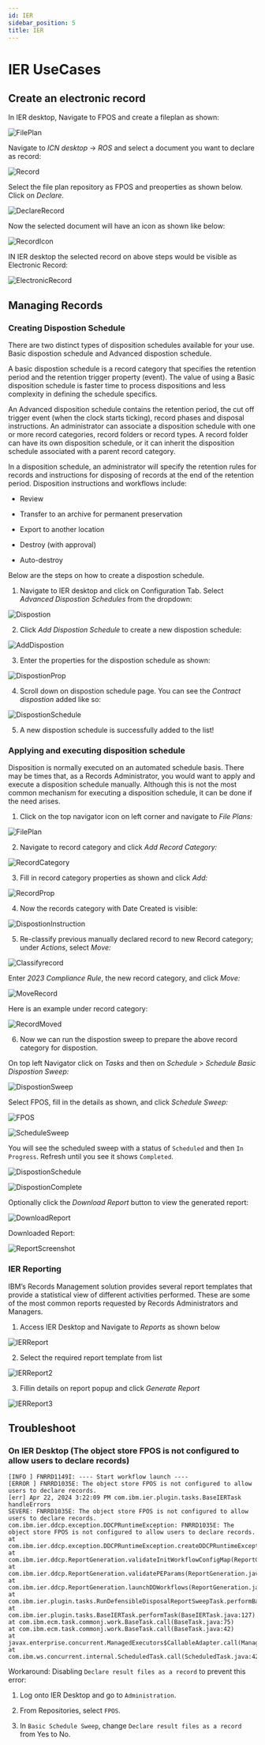 ```yaml
---
id: IER
sidebar_position: 5
title: IER
---
```


# IER UseCases

## Create an electronic record 

In IER desktop, Navigate to FPOS and create a fileplan as shown:

![FilePlan](https://github.com/ibm-client-engineering/solution-filenet-aws/assets/136734452/cca92475-17d7-4ba7-8cfe-b097fcd75200)

Navigate to _ICN desktop_ -> _ROS_ and select a document you want to declare as record:

![Record](https://github.com/ibm-client-engineering/solution-filenet-aws/assets/136734452/932ff6cd-5b60-4c83-8002-b6e188af883e)


Select the file plan repository as FPOS and preoperties as shown below. Click on _Declare_.

![DeclareRecord](https://github.com/ibm-client-engineering/solution-filenet-aws/assets/136734452/15cdb8c6-365e-4ac8-93e1-c9990820aa31)

Now the selected document will have an icon as shown like below:

![RecordIcon](https://github.com/ibm-client-engineering/solution-filenet-aws/assets/136734452/d6fcf4d7-fc75-4010-8f4f-74cf4961ac52)

IN IER desktop the selected record on above steps would be visible as Electronic Record:

![ElectronicRecord](https://github.com/ibm-client-engineering/solution-filenet-aws/assets/136734452/a0878e07-5298-41b4-9cce-17451a8ab46c)





## Managing Records


### Creating Dispostion Schedule

There are two distinct types of disposition schedules available for your use. Basic dispostion schedule and Advanced dispostion schedule.

A basic dispostion schedule is a record category that specifies the retention period and the retention trigger property (event).
The value of using a Basic disposition schedule is faster time to process dispositions and less complexity in defining the schedule specifics.


An Advanced disposition schedule contains the retention period, the cut off trigger event (when the clock starts ticking), record phases and disposal instructions.
An administrator can associate a disposition schedule with one or more record categories, record folders or record types.
A record folder can have its own disposition schedule, or it can inherit the disposition schedule associated with a parent record category.


In a disposition schedule, an administrator will specify the retention rules for records and instructions for disposing of records at the end of the retention period.
Disposition instructions and workflows include:

- Review

- Transfer to an archive for permanent preservation

- Export to another location

- Destroy (with approval)

- Auto-destroy

Below are the steps on how to create a dispostion schedule.

1. Navigate to IER desktop and click on Configuration Tab. Select _Advanced Dispostion Schedules_ from the dropdown:


![Dispostion](https://github.com/ibm-client-engineering/solution-filenet-aws/assets/136734452/39827486-20a0-4584-a0ce-5eef86065f83)


2. Click _Add Dispostion Schedule_ to create a new dispostion schedule:


![AddDispostion](https://github.com/ibm-client-engineering/solution-filenet-aws/assets/136734452/d89728ab-3e1e-40be-9e62-6b89d06bd33c)


3. Enter the properties for the dispostion schedule as shown:


![DispostionProp](https://github.com/ibm-client-engineering/solution-filenet-aws/assets/136734452/59b49906-74de-4d6e-8262-a2913bc0033f)


4. Scroll down on dispostion schedule page. You can see the _Contract dispostion_ added like so:


![DispostionSchedule](https://github.com/ibm-client-engineering/solution-filenet-aws/assets/136734452/a7cdeb64-4e1a-4ff3-abf6-20a621b3fc22)

5. A new dispostion schedule is successfully added to the list!



### Applying and executing disposition schedule

Disposition is normally executed on an automated schedule basis. There may be times that, as a Records Administrator, you would want to apply and execute a disposition schedule manually.
Although this is not the most common mechanism for executing a disposition schedule, it can be done if the need arises. 

1. Click on the top navigator icon on left corner and navigate to _File Plans:_


![FilePlan](https://github.com/ibm-client-engineering/solution-filenet-aws/assets/136734452/d20f11e4-66cf-4811-8e88-78f189dab931)


2. Navigate to record category and click _Add Record Category:_

![RecordCategory](https://github.com/ibm-client-engineering/solution-filenet-aws/assets/136734452/77320014-36ea-4fa3-a051-d853fdc12e43)


3. Fill in record category properties as shown and click _Add:_

![RecordProp](https://github.com/ibm-client-engineering/solution-filenet-aws/assets/136734452/691b190a-7a61-4adf-abdf-73aff3ba10b4)


4. Now the records category with Date Created is visible:

![DispostionInstruction](https://github.com/ibm-client-engineering/solution-filenet-aws/assets/136734452/79cc265e-25b7-4be9-afd2-571eeb7aff85)

5. Re-classify previous manually declared record to new Record category; under _Actions_, select _Move:_

![Classifyrecord](https://github.com/ibm-client-engineering/solution-filenet-aws/assets/136734452/14e93a1b-a4bf-4f46-93aa-0055b36700ff)

Enter _2023 Compliance Rule_, the new record category, and click _Move:_

![MoveRecord](https://github.com/ibm-client-engineering/solution-filenet-aws/assets/136734452/d61b1f41-946f-4315-ba19-1fd8a3e69e86)

Here is an example under record category:

![RecordMoved](https://github.com/ibm-client-engineering/solution-filenet-aws/assets/136734452/26e81b8c-e718-41f9-9e7d-6c6eb1e6a381)


6. Now we can run the dispostion sweep to prepare the above record category for dispostion. 

On top left Navigator click on _Tasks_ and then on _Schedule_ > _Schedule Basic Dispostion Sweep:_


![DispostionSweep](https://github.com/ibm-client-engineering/solution-filenet-aws/assets/136734452/9bb0887a-292e-4aa3-a16f-1612f3812b67)


Select FPOS, fill in the details as shown, and click _Schedule Sweep:_


![FPOS](https://github.com/ibm-client-engineering/solution-filenet-aws/assets/136734452/4e3ff62b-08a5-40da-98a8-18f727e19ac0)


![ScheduleSweep](https://github.com/ibm-client-engineering/solution-filenet-aws/assets/136734452/cd7c19e6-7fa3-4200-955f-71bd6ace6e0e)

You will see the scheduled sweep with a status of `Scheduled` and then `In Progress`. Refresh until you see it shows `Completed`.


![DispostionSchedule](https://github.com/ibm-client-engineering/solution-filenet-aws/assets/136734452/98bf60c6-1af1-4fa5-b29b-eb8e910d68d9)

![DispostionComplete](https://github.com/ibm-client-engineering/solution-filenet-aws/assets/136734452/7164acd1-a15e-4a6d-aa8a-029794c64bda)

Optionally click the _Download Report_ button to view the generated report:

![DownloadReport](https://github.com/ibm-client-engineering/solution-filenet-aws/assets/136734452/883929f9-ca61-4028-aab9-9138ddc8cb25)

Downloaded Report:

![ReportScreenshot](https://github.com/ibm-client-engineering/solution-filenet-aws/assets/136734452/b3566ee3-83ad-4092-a4c1-ee84e20edecf)


### IER Reporting


IBM’s Records Management solution provides several report templates that provide a statistical view of different activities performed. 
These are some of the most common reports requested by Records Administrators and Managers.

1. Access IER Desktop and Navigate to _Reports_ as shown below

![IERReport](https://github.com/ibm-client-engineering/solution-filenet-aws/assets/136734452/b64944b4-9c58-4cba-8fea-672ff698ddda)


2. Select the required report template from list 

![IERReport2](https://github.com/ibm-client-engineering/solution-filenet-aws/assets/136734452/79736530-2499-4257-8397-3d1e2389ab88)


3. Fillin details on report popup and click _Generate Report_ 

![IERReport3](https://github.com/ibm-client-engineering/solution-filenet-aws/assets/136734452/f4f2dfb1-4efd-4099-b8ca-bb8c89473c5f)


## Troubleshoot

### On IER Desktop (The object store FPOS is not configured to allow users to declare records)

```
[INFO ] FNRRD1149I: ---- Start workflow launch ----
[ERROR ] FNRRD1035E: The object store FPOS is not configured to allow users to declare records.
[err] Apr 22, 2024 3:22:09 PM com.ibm.ier.plugin.tasks.BaseIERTask handleErrors
SEVERE: FNRRD1035E: The object store FPOS is not configured to allow users to declare records.
com.ibm.ier.ddcp.exception.DDCPRuntimeException: FNRRD1035E: The object store FPOS is not configured to allow users to declare records.
at com.ibm.ier.ddcp.exception.DDCPRuntimeException.createDDCPRuntimeException(DDCPRuntimeException.java:87)
at com.ibm.ier.ddcp.ReportGeneration.validateInitWorkflowConfigMap(ReportGeneration.java:1085)
at com.ibm.ier.ddcp.ReportGeneration.validatePEParams(ReportGeneration.java:1038)
at com.ibm.ier.ddcp.ReportGeneration.launchDDWorkflows(ReportGeneration.java:747)
at com.ibm.ier.plugin.tasks.RunDefensibleDisposalReportSweepTask.performBaseTask(RunDefensibleDisposalReportSweepTask.java:212)
at com.ibm.ier.plugin.tasks.BaseIERTask.performTask(BaseIERTask.java:127)
at com.ibm.ecm.task.commonj.work.BaseTask.call(BaseTask.java:75)
at com.ibm.ecm.task.commonj.work.BaseTask.call(BaseTask.java:42)
at javax.enterprise.concurrent.ManagedExecutors$CallableAdapter.call(ManagedExecutors.java:231)
at com.ibm.ws.concurrent.internal.ScheduledTask.call(ScheduledTask.java:420)
```

Workaround:
Disabling `Declare result files as a record` to prevent this error:

1. Log onto IER Desktop and go to `Administration`.

2. From Repositories, select `FPOS`.

3. In `Basic Schedule Sweep`, change `Declare result files as a record` from Yes to No.